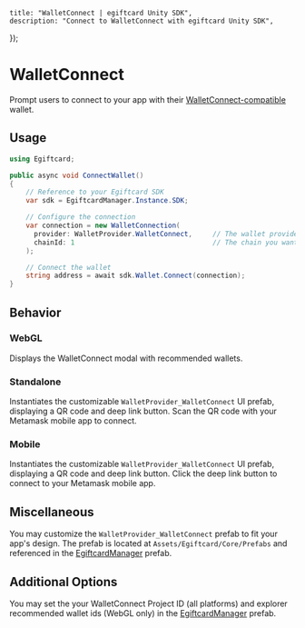 
	title: "WalletConnect | egiftcard Unity SDK",
	description: "Connect to WalletConnect with egiftcard Unity SDK",
});

# WalletConnect

Prompt users to connect to your app with their [WalletConnect-compatible](https://walletconnect.com/) wallet.

## Usage

```csharp
using Egiftcard;

public async void ConnectWallet()
{
    // Reference to your Egiftcard SDK
    var sdk = EgiftcardManager.Instance.SDK;

    // Configure the connection
    var connection = new WalletConnection(
      provider: WalletProvider.WalletConnect,     // The wallet provider you want to connect to (Required)
      chainId: 1                                  // The chain you want to connect to (Required)
    );

    // Connect the wallet
    string address = await sdk.Wallet.Connect(connection);
}
```

## Behavior

### WebGL

Displays the WalletConnect modal with recommended wallets.

### Standalone

Instantiates the customizable `WalletProvider_WalletConnect` UI prefab, displaying a QR code and deep link button. Scan the QR code with your Metamask mobile app to connect.

### Mobile

Instantiates the customizable `WalletProvider_WalletConnect` UI prefab, displaying a QR code and deep link button. Click the deep link button to connect to your Metamask mobile app.

## Miscellaneous

You may customize the `WalletProvider_WalletConnect` prefab to fit your app's design.
The prefab is located at `Assets/Egiftcard/Core/Prefabs` and referenced in the [EgiftcardManager](/unity/egiftcardmanager) prefab.

## Additional Options

You may set the your WalletConnect Project ID (all platforms) and explorer recommended wallet ids (WebGL only) in the [EgiftcardManager](/unity/egiftcardmanager) prefab.
